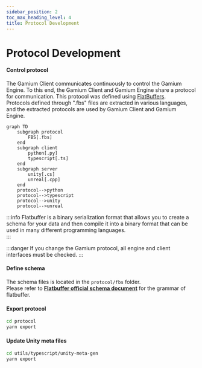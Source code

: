```yaml
---
sidebar_position: 2
toc_max_heading_level: 4
title: Protocol Development
---
```


# Protocol Development

#### Control protocol

The Gamium Client communicates continuously to control the Gamium Engine. To this end, the Gamium Client and Gamium Engine share a protocol for communication. This protocol was defined using [FlatBuffers](https://google.github.io/flatbuffers/).  
Protocols defined through ".fbs" files are extracted in various languages, and the extracted protocols are used by Gamium Client and Gamium Engine.

```mermaid
graph TD
    subgraph protocol
        FBS[.fbs]
    end
    subgraph client
        python[.py]
        typescript[.ts]
    end
    subgraph server
        unity[.cs]
        unreal[.cpp]
    end
    protocol-->python
    protocol-->typescript
    protocol-->unity
    protocol-->unreal
```

:::info
Flatbuffer is a binary serialization format that allows you to create a schema for your data and then compile it into a binary format that can be used in many different programming languages.  
:::

:::danger
If you change the Gamium protocol, all engine and client interfaces must be checked.
:::

#### Define schema

The schema files is located in the `protocol/fbs` folder.  
Please refer to [**Flatbuffer official schema document**](https://flatbuffers.dev/flatbuffers_guide_writing_schema.html) for the grammar of flatbuffer.

#### Export protocol

```sh
cd protocol
yarn export
```

#### Update Unity meta files

```sh
cd utils/typescript/unity-meta-gen
yarn export
```
